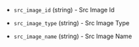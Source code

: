 <!-- Code generated from the comments of the AlicloudImageConfig struct in builder/ecs/image_config.go; DO NOT EDIT MANUALLY -->

- `src_image_id` (string) - Src Image Id

- `src_image_type` (string) - Src Image Type

- `src_image_name` (string) - Src Image Name

<!-- End of code generated from the comments of the AlicloudImageConfig struct in builder/ecs/image_config.go; -->
